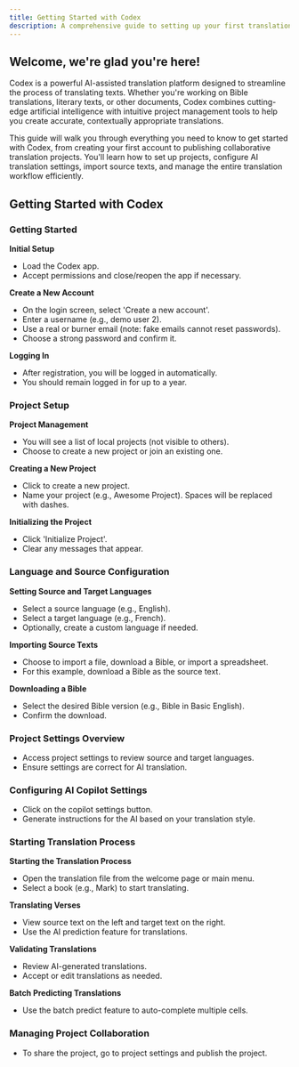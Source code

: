 ```yaml
---
title: Getting Started with Codex
description: A comprehensive guide to setting up your first translation project and leveraging AI-powered translation tools
---
```


## Welcome, we're glad you're here!

Codex is a powerful AI-assisted translation platform designed to streamline the process of translating texts. Whether you're working on Bible translations, literary texts, or other documents, Codex combines cutting-edge artificial intelligence with intuitive project management tools to help you create accurate, contextually appropriate translations.

This guide will walk you through everything you need to know to get started with Codex, from creating your first account to publishing collaborative translation projects. You'll learn how to set up projects, configure AI translation settings, import source texts, and manage the entire translation workflow efficiently.

## Getting Started with Codex

### Getting Started

<LoomVideo videoId="2069f6f2e88e462493e3c1a46a23cdb2" timestamp={0} title="Getting Started" />

**Initial Setup**
- Load the Codex app.
- Accept permissions and close/reopen the app if necessary.

**Create a New Account**
- On the login screen, select 'Create a new account'.
- Enter a username (e.g., demo user 2).
- Use a real or burner email (note: fake emails cannot reset passwords).
- Choose a strong password and confirm it.

**Logging In**
- After registration, you will be logged in automatically.
- You should remain logged in for up to a year.

### Project Setup

<LoomVideo videoId="2069f6f2e88e462493e3c1a46a23cdb2" timestamp={100} title="Project Setup" />

**Project Management**
- You will see a list of local projects (not visible to others).
- Choose to create a new project or join an existing one.

**Creating a New Project**
- Click to create a new project.
- Name your project (e.g., Awesome Project). Spaces will be replaced with dashes.

**Initializing the Project**
- Click 'Initialize Project'.
- Clear any messages that appear.

### Language and Source Configuration

<LoomVideo videoId="2069f6f2e88e462493e3c1a46a23cdb2" timestamp={210} title="Language and Source Configuration" />

**Setting Source and Target Languages**
- Select a source language (e.g., English).
- Select a target language (e.g., French).
- Optionally, create a custom language if needed.

**Importing Source Texts**
- Choose to import a file, download a Bible, or import a spreadsheet.
- For this example, download a Bible as the source text.

**Downloading a Bible**
- Select the desired Bible version (e.g., Bible in Basic English).
- Confirm the download.

### Project Settings Overview

<LoomVideo videoId="2069f6f2e88e462493e3c1a46a23cdb2" timestamp={349} title="Project Settings Overview" />

- Access project settings to review source and target languages.
- Ensure settings are correct for AI translation.

### Configuring AI Copilot Settings

<LoomVideo videoId="2069f6f2e88e462493e3c1a46a23cdb2" timestamp={405} title="Configuring AI Copilot Settings" />

- Click on the copilot settings button.
- Generate instructions for the AI based on your translation style.

### Starting Translation Process

<LoomVideo videoId="2069f6f2e88e462493e3c1a46a23cdb2" timestamp={501} title="Starting Translation Process" />

**Starting the Translation Process**
- Open the translation file from the welcome page or main menu.
- Select a book (e.g., Mark) to start translating.

**Translating Verses**
- View source text on the left and target text on the right.
- Use the AI prediction feature for translations.

**Validating Translations**
- Review AI-generated translations.
- Accept or edit translations as needed.

**Batch Predicting Translations**
- Use the batch predict feature to auto-complete multiple cells.

### Managing Project Collaboration

<LoomVideo videoId="2069f6f2e88e462493e3c1a46a23cdb2" timestamp={817} title="Managing Project Collaboration" />

- To share the project, go to project settings and publish the project.
